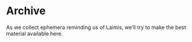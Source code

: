 
<Layout location={props.location}>
<SEO title="Home" />

# Archive

As we collect ephemera reminding us of Laimis, we’ll try to make the best
material available here.

</Layout>
